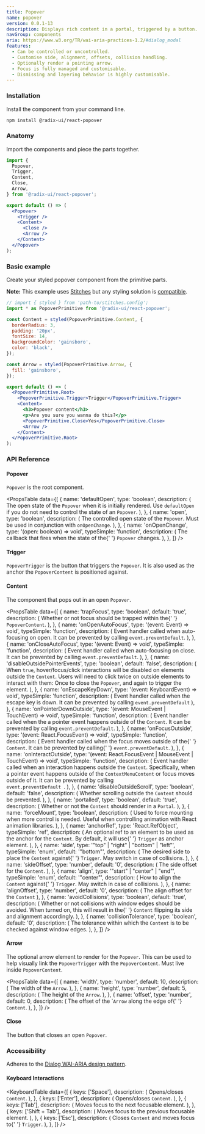 ```yaml
---
title: Popover
name: popover
version: 0.0.1-13
description: Displays rich content in a portal, triggered by a button.
navGroup: components
aria: https://www.w3.org/TR/wai-aria-practices-1.2/#dialog_modal
features:
  - Can be controlled or uncontrolled.
  - Customise side, alignment, offsets, collision handling.
  - Optionally render a pointing arrow.
  - Focus is fully managed and customisable.
  - Dismissing and layering behavior is highly customisable.
---
```


### Installation

Install the component from your command line.

```bash
npm install @radix-ui/react-popover
```

### Anatomy

Import the components and piece the parts together.

```jsx
import {
  Popover,
  Trigger,
  Content,
  Close,
  Arrow,
} from '@radix-ui/react-popover';

export default () => (
  <Popover>
    <Trigger />
    <Content>
      <Close />
      <Arrow />
    </Content>
  </Popover>
);
```

### Basic example

Create your styled popover component from the primitive parts.

**Note:** This example uses [Stitches](https://stitches.dev) but any styling solution is [compatible](../overview/styling).

```jsx live manual
// import { styled } from 'path-to/stitches.config';
import * as PopoverPrimitive from '@radix-ui/react-popover';

const Content = styled(PopoverPrimitive.Content, {
  borderRadius: 3,
  padding: '20px',
  fontSize: 14,
  backgroundColor: 'gainsboro',
  color: 'black',
});

const Arrow = styled(PopoverPrimitive.Arrow, {
  fill: 'gainsboro',
});

export default () => (
  <PopoverPrimitive.Root>
    <PopoverPrimitive.Trigger>Trigger</PopoverPrimitive.Trigger>
    <Content>
      <h3>Popover content</h3>
      <p>Are you sure you wanna do this?</p>
      <PopoverPrimitive.Close>Yes</PopoverPrimitive.Close>
      <Arrow />
    </Content>
  </PopoverPrimitive.Root>
);
```

### API Reference

#### Popover

`Popover` is the root component.

<PropsTable
  data={[
    {
      name: 'defaultOpen',
      type: 'boolean',
      description: (
        <span>
          The open state of the <Code>Popover</Code> when it is
          initially rendered. Use <Code>defaultOpen</Code> if you do
          not need to control the state of an <Code>Popover</Code>.
        </span>
      ),
    },
    {
      name: 'open',
      type: 'boolean',
      description: (
        <span>
          The controlled open state of the <Code>Popover</Code>. Must
          be used in conjunction with <Code>onOpenChange</Code>.
        </span>
      ),
    },
    {
      name: 'onOpenChange',
      type: '(open: boolean) => void',
      typeSimple: 'function',
      description: (
        <span>
          The callback that fires when the state of the{' '}
          <Code>Popover</Code> changes.
        </span>
      ),
    },
  ]}
/>

#### Trigger

`PopoverTrigger` is the button that triggers the `Popover`. It is also used as the anchor the `PopoverContent` is positioned against.

#### Content

The component that pops out in an open `Popover`.

<PropsTable
  data={[
    {
      name: 'trapFocus',
      type: 'boolean',
      default: 'true',
      description: (
        <span>
          Whether or not focus should be trapped within the{' '}
          <Code>PopoverContent</Code>.
        </span>
      ),
    },
    {
      name: 'onOpenAutoFocus',
      type: '(event: Event) => void',
      typeSimple: 'function',
      description: (
        <span>
          Event handler called when auto-focusing on open. It can be
          prevented by calling <Code>event.preventDefault</Code>.
        </span>
      ),
    },
    {
      name: 'onCloseAutoFocus',
      type: '(event: Event) => void',
      typeSimple: 'function',
      description: (
        <span>
          Event handler called when auto-focusing on close. It can be
          prevented by calling <Code>event.preventDefault</Code>.
        </span>
      ),
    },
    {
      name: 'disableOutsidePointerEvents',
      type: 'boolean',
      default: 'false',
      description: (
        <span>
          When <Code>true</Code>, hover/focus/click interactions will
          be disabled on elements outside the <Code>Content</Code>.
          Users will need to click twice on outside elements to
          interact with them: Once to close the <Code>Popover</Code>,
          and again to trigger the element.
        </span>
      ),
    },
    {
      name: 'onEscapeKeyDown',
      type: '(event: KeyboardEvent) => void',
      typeSimple: 'function',
      description: (
        <span>
          Event handler called when the escape key is down. It can be
          prevented by calling <Code>event.preventDefault</Code>
        </span>
      ),
    },
    {
      name: 'onPointerDownOutside',
      type: '(event: MouseEvent | TouchEvent) => void',
      typeSimple: 'function',
      description: (
        <span>
          Event handler called when the a pointer event happens
          outside of the <Code>Content</Code>. It can be prevented by
          calling <Code>event.preventDefault</Code>.
        </span>
      ),
    },
    {
      name: 'onFocusOutside',
      type: '(event: React.FocusEvent) => void',
      typeSimple: 'function',
      description: (
        <span>
          Event handler called when the focus moves outside of the{' '}
          <Code>Content</Code>. It can be prevented by calling{' '}
          <Code>event.preventDefault</Code>.
        </span>
      ),
    },
    {
      name: 'onInteractOutside',
      type:
        '(event: React.FocusEvent | MouseEvent | TouchEvent) => void',
      typeSimple: 'function',
      description: (
        <span>
          Event handler called when an interaction happens outside the
          <Code>Content</Code>. Specifically, when a pointer event happens
          outside of the `ContextMenuContent` or focus moves outside of
          it. It can be prevented by calling <Code>
            event.preventDefault
          </Code>.
        </span>
      ),
    },
    {
      name: 'disableOutsideScroll',
      type: 'boolean',
      default: 'false',
      description: (
        <span>
          Whether scrolling outside the <Code>Content</Code> should be
          prevented.
        </span>
      ),
    },
    {
      name: 'portalled',
      type: 'boolean',
      default: 'true',
      description: (
        <span>
          Whether or not the <Code>Content</Code> should render in a
          <Code>Portal</Code>.
        </span>
      ),
    },
    {
      name: 'forceMount',
      type: 'boolean',
      description: (
        <span>
          Used to force mounting when more control is needed. Useful
          when controlling animation with React animation libraries.
        </span>
      ),
    },
    {
      name: 'anchorRef',
      type: 'React.RefObject<MeasurableElement>',
      typeSimple: 'ref',
      description: (
        <span>
          An optional ref to an element to be used as the anchor for
          the <Code>Content</Code>. By default, it will use{' '}
          <Code>Trigger</Code> as anchor element.
        </span>
      ),
    },
    {
      name: 'side',
      type: '"top" | "right" | "bottom" | "left"',
      typeSimple: 'enum',
      default: '"bottom"',
      description: (
        <span>
          The desired side to place the <Code>Content</Code> against{' '}
          <Code>Trigger</Code>. May switch in case of collisions.
        </span>
      ),
    },
    {
      name: 'sideOffset',
      type: 'number',
      default: '0',
      description: (
        <span>
          The side offset for the <Code>Content</Code>.
        </span>
      ),
    },
    {
      name: 'align',
      type: '"start" | "center" | "end"',
      typeSimple: 'enum',
      default: '"center"',
      description: (
        <span>
          How to align the <Code>Content</Code> against{' '}
          <Code>Trigger</Code>. May switch in case of collisions.
        </span>
      ),
    },
    {
      name: 'alignOffset',
      type: 'number',
      default: '0',
      description: (
        <span>
          The align offset for the <Code>Content</Code>
        </span>
      ),
    },
    {
      name: 'avoidCollisions',
      type: 'boolean',
      default: 'true',
      description: (
        <span>
          Whether or not collisions with window edges should be
          avoided. When turned on, this will result in the{' '}
          <Code>Content</Code> flipping its side and alignment
          accordingly.
        </span>
      ),
    },
    {
      name: 'collisionTolerance',
      type: 'boolean',
      default: '0',
      description: (
        <span>
          The tolerance within which the <Code>Content</Code> is to be
          checked against window edges.
        </span>
      ),
    },
  ]}
/>

#### Arrow

The optional arrow element to render for the `Popover`. This can be used to help visually link the `PopoverTrigger` with the `PopoverContent`. Must live inside `PopoverContent`.

<PropsTable
  data={[
    {
      name: 'width',
      type: 'number',
      default: 10,
      description: (
        <span>
          The width of the <Code>Arrow</Code>.
        </span>
      ),
    },
    {
      name: 'height',
      type: 'number',
      default: 5,
      description: (
        <span>
          The height of the <Code>Arrow</Code>.
        </span>
      ),
    },
    {
      name: 'offset',
      type: 'number',
      default: 0,
      description: (
        <span>
          The offset of the `<Code>Arrow</Code> along the edge of{' '}
          <Code>Content</Code>.
        </span>
      ),
    },
  ]}
/>

#### Close

The button that closes an open `Popover`.

### Accessibility

Adheres to the [Dialog WAI-ARIA design pattern](https://www.w3.org/TR/wai-aria-practices-1.2/#dialog_modal).

#### Keyboard Interactions

<KeyboardTable
  data={[
    {
      keys: ['Space'],
      description: (
        <span>
          Opens/closes <Code>Content</Code>.
        </span>
      ),
    },
    {
      keys: ['Enter'],
      description: (
        <span>
          Opens/closes <Code>Content</Code>.
        </span>
      ),
    },
    {
      keys: ['Tab'],
      description: (
        <span>Moves focus to the next focusable element.</span>
      ),
    },
    {
      keys: ['Shift + Tab'],
      description: (
        <span>Moves focus to the previous focusable element.</span>
      ),
    },
    {
      keys: ['Esc'],
      description: (
        <span>
          Closes <Code>Content</Code> and moves focus to{' '}
          <Code>Trigger</Code>.
        </span>
      ),
    },
  ]}
/>
